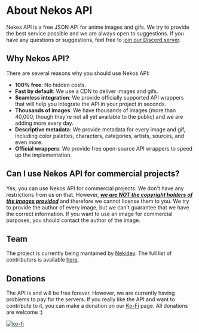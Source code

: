 
# About Nekos API

Nekos API is a free JSON API for anime images and gifs. We try to provide the best service possible and we are always open to suggestions. If you have any questions or suggestions, feel free to [join our Discord server](https://discord.gg/PgQnuM3YnM).

## Why Nekos API?

There are several reasons why you should use Nekos API:

-   **100% free**: No hidden costs.
-   **Fast by default**: We use a CDN to deliver images and gifs.
-   **Seamless integration**: We provide officially supported API wrappers that will help you integrate the API in your project in seconds.
-   **Thousands of images**: We have thousands of images (more than 40,000, though they're not all yet available to the public) and we are adding more every day.
-   **Descriptive metadata**: We provide metadata for every image and gif, including color palettes, characters, categories, artists, sources, and even more.
-   **Official wrappers**: We provide free open-source API wrappers to speed up the implementation.

## Can I use Nekos API for commercial projects?

Yes, you can use Nekos API for commercial projects. We don't have any restrictions from us on that. However, <u>**_we are NOT the copyright holders of the images provided_**</u> and therefore we cannot license them to you. We try to provide the author of every image, but we can't guarantee that we have the correct information. If you want to use an image for commercial purposes, you should contact the author of the image.

## Team

The project is currently being mantained by [Nekidev](https://github.com/Nekidev). The full list of contributors is available [here](/docs#contributors).

## Donations

The API is and will be free forever. However, we are currently having problems to pay for the servers. If you really like the API and want to contribute to it, you can make a donation on our [Ko-Fi](https://ko-fi.com/nekidev) page. All donations are welcome :)

[![ko-fi](https://ko-fi.com/img/githubbutton_sm.svg)](https://ko-fi.com/G2G6I3GT1)
